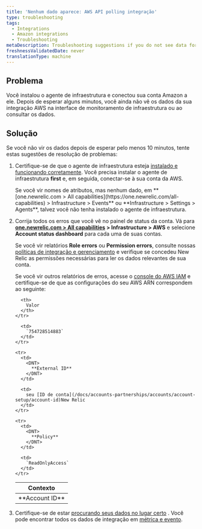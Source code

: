 ```yaml
---
title: 'Nenhum dado aparece: AWS API polling integração'
type: troubleshooting
tags:
  - Integrations
  - Amazon integrations
  - Troubleshooting
metaDescription: Troubleshooting suggestions if you do not see data for your Amazon/AWS integrations in the New Relic infrastructure UI.
freshnessValidatedDate: never
translationType: machine
---
```


## Problema

Você instalou o agente de infraestrutura e conectou sua conta Amazon a ele. Depois de esperar alguns minutos, você ainda não vê os dados da sua integração AWS na interface de monitoramento de infraestrutura ou ao consultar os dados.

## Solução

Se você não vir os dados depois de esperar pelo menos 10 minutos, tente estas sugestões de resolução de problemas:

1. Certifique-se de que o agente de infraestrutura esteja [instalado e funcionando corretamente](/docs/infrastructure/new-relic-infrastructure/troubleshooting/no-data-appears-infrastructure). Você precisa instalar o agente de infraestrutura <DNT>**first**</DNT> e, em seguida, conectar-se à sua conta da AWS.

   <Callout variant="tip">
     Se você vir nomes de atributos, mas nenhum dado, em <DNT>**[one.newrelic.com > All capabilities](https://one.newrelic.com/all-capabilities) > Infrastructure > Events**</DNT> ou <DNT>**Infrastructure > Settings > Agents**</DNT>, talvez você não tenha instalado o agente de infraestrutura.
   </Callout>

2. Corrija todos os erros que você vê no painel de status da conta. Vá para <DNT>**[one.newrelic.com > All capabilities](https://one.newrelic.com/all-capabilities) > Infrastructure > AWS**</DNT> e selecione <DNT>**Account status dashboard**</DNT> para cada uma de suas contas.

   Se você vir relatórios <DNT>**Role errors**</DNT> ou <DNT>**Permission errors**</DNT>, consulte nossas [políticas de integração e gerenciamento](/docs/integrations/amazon-integrations/getting-started/integrations-managed-policies) e verifique se concedeu New Relic as permissões necessárias para ler os dados relevantes de sua conta.

   Se você vir outros relatórios de erros, acesse o [console do AWS IAM](https://console.aws.amazon.com/iam/home?#/roles) e certifique-se de que as configurações do seu AWS ARN correspondem ao seguinte:

   <table>
     <thead>
       <tr>
         <th>
           Contexto
         </th>

         <th>
           Valor
         </th>
       </tr>
     </thead>

     <tbody>
       <tr>
         <td>
           <DNT>
             **Account ID**
           </DNT>
         </td>

         <td>
           `754728514883`
         </td>
       </tr>

       <tr>
         <td>
           <DNT>
             **External ID**
           </DNT>
         </td>

         <td>
           seu [ID de conta](/docs/accounts-partnerships/accounts/account-setup/account-id)New Relic
         </td>
       </tr>

       <tr>
         <td>
           <DNT>
             **Policy**
           </DNT>
         </td>

         <td>
           `ReadOnlyAccess`
         </td>
       </tr>
     </tbody>
   </table>

3. Certifique-se de estar [procurando seus dados no lugar certo](/docs/infrastructure/integrations-getting-started/getting-started/understand-integration-data-data-types#metric) . Você pode encontrar todos os dados de integração em [métrica e evento](/docs/query-your-data/explore-query-data/data-explorer/introduction-data-explorer).
